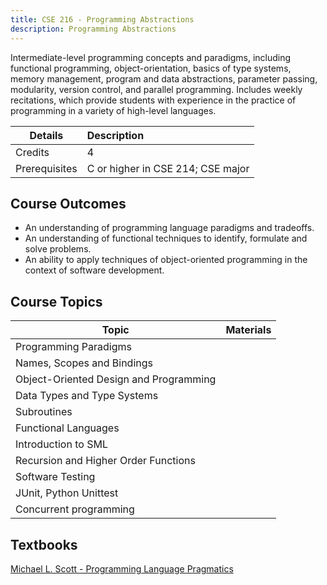 ```yaml
---
title: CSE 216 - Programming Abstractions
description: Programming Abstractions
---
```


Intermediate-level programming concepts and paradigms, including functional programming, object-orientation, basics of type systems, memory management, program and data abstractions, parameter passing, modularity, version control, and parallel programming. Includes weekly recitations, which provide students with experience in the practice of programming in a variety of high-level languages.

| Details       | Description                       |
| ------------- | :-------------------------------- |
| Credits       | 4                                 |
| Prerequisites | C or higher in CSE 214; CSE major |

## Course Outcomes

- An understanding of programming language paradigms and tradeoffs.
- An understanding of functional techniques to identify, formulate and solve problems.
- An ability to apply techniques of object-oriented programming in the context of software development.

## Course Topics

| Topic                                  | Materials |
| -------------------------------------- | --------- |
| Programming Paradigms                  |           |
| Names, Scopes and Bindings             |           |
| Object-Oriented Design and Programming |           |
| Data Types and Type Systems            |           |
| Subroutines                            |           |
| Functional Languages                   |           |
| Introduction to SML                    |           |
| Recursion and Higher Order Functions   |           |
| Software Testing                       |           |
| JUnit, Python Unittest                 |           |
| Concurrent programming                 |           |

## Textbooks

[Michael L. Scott - Programming Language Pragmatics](<https://github.com/computing-society/computer-science-textbooks/raw/master/Courses/CSE216/Michael%20L.%20Scott%20-%20Programming%20Language%20Pragmatics%20(2016%2C%20Morgan%20Kaufmann).pdf>)

